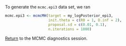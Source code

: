 To generate the `mcmc.epi3` data set, we ran

```r
mcmc.epi3 <- mcmcMH(target = my_logPosterior_epi3,
                    init.theta = c(R0 = 1, D.inf = 2),
                    proposal.sd = c(0.01, 0.1),
                    n.iterations = 1000)
```

[Return](mcmc_diagnostics.html#summary-statistics) to the MCMC diagnostics session.

